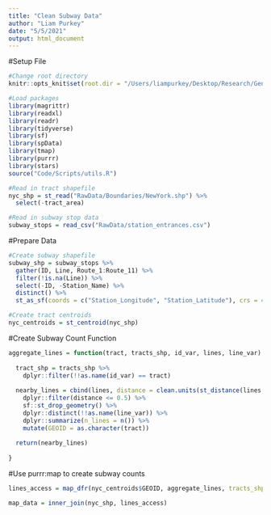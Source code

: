 ```yaml
---
title: "Clean Subway Data"
author: "Liam Purkey"
date: "5/5/2021"
output: html_document
---
```


#Setup File

```r
#Change root directory
knitr::opts_knit$set(root.dir = "/Users/liampurkey/Desktop/Research/Gentrification")
```

```r
#Load packages
library(magrittr)
library(readxl)
library(readr)
library(tidyverse)
library(sf)
library(spData)
library(tmap)
library(purrr)
library(stars)
source("Code/Scripts/utils.R")
```

```r
#Read in tract shapefile
nyc_shp = st_read("RawData/Boundaries/NewYork.shp") %>%
  select(-tract_area)
```

```r
#Read in subway stop data
subway_stops = read_csv("RawData/station_entrances.csv")
```

#Prepare Data

```r
#Create subway shapefile
subway_shp = subway_stops %>%
  gather(ID, Line, Route_1:Route_11) %>%
  filter(!is.na(Line)) %>% 
  select(-ID, -Station_Name) %>%
  distinct() %>%
  st_as_sf(coords = c("Station_Longitude", "Station_Latitude"), crs = 4269)
```

```r
#Create tract centroids
nyc_centroids = st_centroid(nyc_shp)
```

#Create Subway Count Function

```r
aggregate_lines = function(tract, tracts_shp, id_var, lines, line_var) {
  
  tract_shp = tracts_shp %>%
    dplyr::filter(!!as.name(id_var) == tract)
  
  nearby_lines = cbind(lines, distance = clean.units(st_distance(lines, tract_shp))*0.000621371) %>%
    dplyr::filter(distance <= 0.5) %>%
    sf::st_drop_geometry() %>%
    dplyr::distinct(!!as.name(line_var)) %>%
    dplyr::summarize(n_lines = n()) %>%
    mutate(GEOID = as.character(tract))
    
  return(nearby_lines)
  
}
```

#Use purrr:map to create subway counts

```r
lines_access = map_dfr(nyc_centroids$GEOID, aggregate_lines, tracts_shp = nyc_centroids, id_var = "GEOID", lines = subway_shp, line_var = "Line")
```

```r
map_data = inner_join(nyc_shp, lines_access)
```















